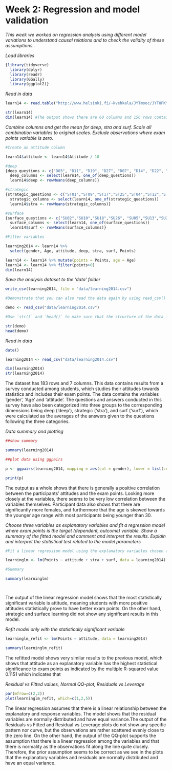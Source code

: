# Week 2: Regression and model validation

*This week we worked on regression analysis using different model variations to understand causal relations and to check the validity of these assumptions..*

*Load libraries*

```r

{library(tidyverse)
  library(dplyr)
  library(readr)
  library(GGally)
  library(ggplot2)}


```

*Read in data*

```r

learn14 <- read.table("http://www.helsinki.fi/~kvehkala/JYTmooc/JYTOPKYS3-data.txt", sep="\t", header=TRUE)

str(learn14)
dim(learn14) #The output shows there are 60 columns and 156 rows containing numerical values between 1-5

```



*Combine columns and get the mean for deep, stra and surf. Scale all combination variables to original scales. Exclude observations where exam points variable is zero.*

```r

#Create an attitude column

learn14$attitude <- learn14$Attitude / 10

#deep
{deep_questions <- c("D03", "D11", "D19", "D27", "D07", "D14", "D22", "D30","D06",  "D15", "D23", "D31")
  deep_columns <- select(learn14, one_of(deep_questions))
  learn14$deep <- rowMeans(deep_columns)}

#strategic
{strategic_questions <- c("ST01","ST09","ST17","ST25","ST04","ST12","ST20","ST28")
  strategic_columns <- select(learn14, one_of(strategic_questions))
  learn14$stra <- rowMeans(strategic_columns)}

#surface
{surface_questions <- c("SU02","SU10","SU18","SU26", "SU05","SU13","SU21","SU29","SU08","SU16","SU24","SU32")
  surface_columns <- select(learn14, one_of(surface_questions))
  learn14$surf <- rowMeans(surface_columns)}

#Filter variables

learning2014 <- learn14 %>%
  select(gender, Age, attitude, deep, stra, surf, Points)

learn14 <- learn14 %>% mutate(points = Points, age = Age)
learn14 <- learn14 %>% filter(points>0)
dim(learn14)


```



*Save the analysis dataset to the 'data' folder*

```r

write_csv(learning2014, file = "data/learning2014.csv")

#Demonstrate that you can also read the data again by using read_csv()

demo <- read_csv("data/learning2014.csv")

#Use `str()` and `head()` to make sure that the structure of the data is correct

str(demo)
head(demo)

```

*Read in data*

```r
date()

learning2014 <- read_csv("data/learning2014.csv")

dim(learning2014)
str(learning2014)

```

The dataset has 183 rows and 7 columns. This data contains results from a survey conducted among students, which studies their attitudes towards statistics and includes their exam points. The data contains the variables 'gender', 'Age' and 'attitude'. The questions and answers conducted in this survey have also been categorized into three groups to the corresponding dimensions being deep ('deep'), strategic ('stra'), and surf ('surf'), which were calculated as the averages of the answers given to the questions following the three categories.  

*Data summary and plotting*

```r
##show summary

summary(learning2014)

##plot data using ggpairs

p <- ggpairs(learning2014, mapping = aes(col = gender), lower = list(combo = wrap("facethist", bins = 20)))

print(p)

```

The output as a whole shows that there is generally a positive correlation between the participants' attitudes and the exam points. Looking more closely at the variables, there seems to be very low correlation between the variables themselves. Participant data also shows that there are significantly more females, and furthermore that the age is skewed towards the younger age range with most participants being younger than 30.

*Choose three variables as explanatory variables and fit a regression model where exam points is the target (dependent, outcome) variable. Show a summary of the fitted model and comment and interpret the results. Explain and interpret the statistical test related to the model parameters*

```r

#Fit a linear regression model using the explanatory variables chosen are attitude, strategic learning and surface learning due to their highest correlation to exam points. 

learninglm <- lm(Points ~ attitude + stra + surf, data = learning2014)

#Summary

summary(learninglm)




```


The output of the linear regression model shows that the most statistically significant variable is attitude, meaning students with more positive attitudes statistically prove to have better exam points. On the other hand, strategic and surface learning did not show any significant results in this model.

*Refit model only with the statistically significant variable*

```r

learninglm_refit <- lm(Points ~ attitude, data = learning2014)

summary(learninglm_refit)

```


The refitted model shows very similar results to the previous model, which shows that attitude as an explanatory variable has the highest statistical significance to exam points as indicated by the multiple R-squared value 0.1151 which indicates that 

*Residual vs Fitted values, Normal QQ-plot, Residuals vs Leverage*

```r

par(mfrow=c(2,2))
plot(learninglm_refit, which=c(1,2,5))

```


The linear regression assumes that there is a linear relationship between the explanatory and response variables. The model shows that the residual variables are normally distributed and have equal variance.The output of the Residuals vs Fitted and Residual vs Leverage plots do not show any specific pattern nor curve, but the observations are rather scattered evenly close to the zero line. On the other hand, the output of the QQ-plot supports the assumption that there is a linear regression among the variables and that there is normality as the observations fit along the line quite closely. Therefore, the prior assumption seems to be correct as we see in the plots that the explanatory variables and residuals are normally distributed and have an equal variance.
             